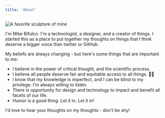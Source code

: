 ```yaml
---
title: 'About'
---
```



<img src="./cover.png" title="A favorite sculpture of mine" />

I'm Mike Bifulco. I'm a technologist, a designer, and a creator of things. I started this as a place to put together my thoughts on things that I think deserve a bigger voice than twitter or GitHub.

My beliefs are always changing - but here's some things that are important to me:

- I believe in the power of critical thought, and the scientific process.
- I believe all people deserve fair and equitable access to all things. 🏳️‍🌈
- I know that my knowledge is imperfect, and I can be blind to my privilege. I'm always willing to listen.
- There is opportunity for design and technology to impact and benefit all facets of our life.
- Humor is a good thing. Let it in. _Let it in!_

I'd love to hear your thoughts on my thoughts - don't be shy!

<NewsletterSignup hideStripe />
